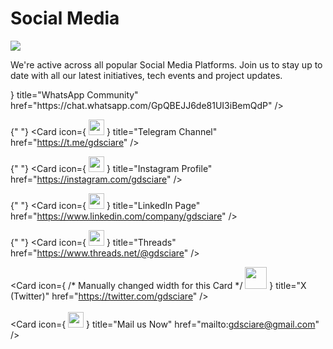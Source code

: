 
# Social Media

![](public/images/social_logos.png)

We're active across all popular Social Media Platforms. Join us to stay up to date with all our latest initiatives, tech events and project updates.

<Cards>
  <Card
    icon={
        <img src="https://cdn.iconscout.com/icon/free/png-512/free-whatsapp-3691235-3073755.png?f=avif&w=256" width='25px' />
    }
    title="WhatsApp Community"
    href="https://chat.whatsapp.com/GpQBEJJ6de81UI3iBemQdP"
  />

{" "}
<Card
    icon={
        <img
            src="https://cdn.iconscout.com/icon/free/png-512/free-telegram-3691230-3073750.png?f=avif&w=256"
            width="25px"
        />
    }
    title="Telegram Channel"
    href="https://t.me/gdsciare"
/>

{" "}
<Card
    icon={
        <img
            src="https://cdn.iconscout.com/icon/free/png-512/free-instagram-52-151106.png?f=avif&w=256"
            width="25px"
        />
    }
    title="Instagram Profile"
    href="https://instagram.com/gdsciare"
/>

{" "}
<Card
    icon={
        <img
            src="https://cdn.iconscout.com/icon/free/png-512/free-linkedin-42-151143.png?f=avif&w=256"
            width="25px"
        />
    }
    title="LinkedIn Page"
    href="https://www.linkedin.com/company/gdsciare"
/>

{" "}
<Card
    icon={
        <img
            src="https://cdn.iconscout.com/icon/free/png-512/free-threads-9606690-7746576.png?f=avif&w=256"
            width="25px"
        />
    }
    title="Threads"
    href="https://www.threads.net/@gdsciare"
/>

  <Card
    icon={
        /* Manually changed width for this Card  */
        <img src="https://cdn.iconscout.com/icon/free/png-512/free-twitter-x-9581782-7740647.png?f=avif&w=512" width='35px' />
    }
    title="X (Twitter)"
    href="https://twitter.com/gdsciare"
  />  
</Cards>
<br/>
<Card
    icon={
        <img
            src="https://cdn.iconscout.com/icon/free/png-512/free-logo-122-116261.png?f=avif&w=256"
            width="25px"
        />
    }
    title="Mail us Now"
    href="mailto:gdsciare@gmail.com"
/>
